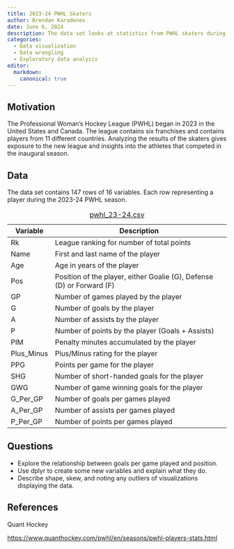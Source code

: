 ```yaml
---
title: 2023-24 PWHL Skaters 
author: Brendan Karadenes
date: June 6, 2024
description: The data set looks at statistics from PWHL skaters during the 2023-24 regular season. If possible, give a brief summary of the sports problem and statistical situation.
categories:
  - Data visualization
  - Data wrangling
  - Exploratory data analysis
editor:
  markdown: 
    canonical: true
---
```


## Motivation

The Professional Woman's Hockey League (PWHL) began in 2023 in the United States and Canada. The league contains six franchises and contains players from 11 different countries. Analyzing the results of the skaters gives exposure to the new league and insights into the athletes that competed in the inaugural season.

## Data

The data set contains 147 rows of 16 variables. Each row representing a player during the 2023-24 PWHL season.

| Variable   | Description                                                           |
|------------|-----------------------------------------------------------------------|
| Rk         | League ranking for number of total points                             |
| Name       | First and last name of the player                                     |
| Age        | Age in years of the player                                            |
| Pos        | Position of the player, either Goalie (G), Defense (D) or Forward (F) |
| GP         | Number of games played by the player                                  |
| G          | Number of goals by the player                                         |
| A          | Number of assists by the player                                       |
| P          | Number of points by the player (Goals + Assists)                      |
| PIM        | Penalty minutes accumulated by the player                             |
| Plus_Minus | Plus/Minus rating for the player                                      |
| PPG        | Points per game for the player                                        |
| SHG        | Number of short-handed goals for the player                           |
| GWG        | Number of game winning goals for the player                           |
| G_Per_GP   | Number of goals per games played                                      |
| A_Per_GP   | Number of assists per games played                                    |
| P_Per_GP   | Number of points per games played                                     |

: [pwhl_23-24.csv](../data/pwhl_23-24.csv)

## Questions

-   Explore the relationship between goals per game played and position.
-   Use dplyr to create some new variables and explain what they do.
-   Describe shape, skew, and noting any outliers of visualizations displaying the data.

## References

Quant Hockey

<https://www.quanthockey.com/pwhl/en/seasons/pwhl-players-stats.html>
